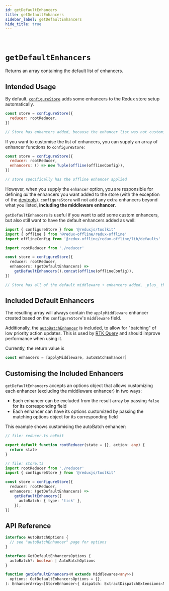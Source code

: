 ```yaml
---
id: getDefaultEnhancers
title: getDefaultEnhancers
sidebar_label: getDefaultEnhancers
hide_title: true
---
```


&nbsp;

# `getDefaultEnhancers`

Returns an array containing the default list of enhancers.

## Intended Usage

By default, [`configureStore`](./configureStore.mdx) adds some enhancers to the Redux store setup automatically.

```js
const store = configureStore({
  reducer: rootReducer,
})

// Store has enhancers added, because the enhancer list was not customized
```

If you want to customise the list of enhancers, you can supply an array of enhancer functions to `configureStore`:

```js
const store = configureStore({
  reducer: rootReducer,
  enhancers: () => new Tuple(offline(offlineConfig)),
})

// store specifically has the offline enhancer applied
```

However, when you supply the `enhancer` option, you are responsible for defining _all_ the enhancers you want added
to the store (with the exception of the [devtools](./configureStore#devtools)). `configureStore` will not add any extra enhancers beyond what you listed, **including the middleware enhancer**.

`getDefaultEnhancers` is useful if you want to add some custom enhancers, but also still want to have the default
enhancers added as well:

```ts no-transpile
import { configureStore } from '@reduxjs/toolkit'
import { offline } from '@redux-offline/redux-offline'
import offlineConfig from '@redux-offline/redux-offline/lib/defaults'

import rootReducer from './reducer'

const store = configureStore({
  reducer: rootReducer,
  enhancers: (getDefaultEnhancers) =>
    getDefaultEnhancers().concat(offline(offlineConfig)),
})

// Store has all of the default middleware + enhancers added, _plus_ the offline enhancer
```

## Included Default Enhancers

The resulting array will always contain the `applyMiddleware` enhancer created based on the `configureStore`'s `middleware` field.

Additionally, the [`autoBatchEnhancer`](./autoBatchEnhancer.mdx) is included, to allow for "batching" of low priority action updates. This is used by [RTK Query](/rtk-query/overview.md) and should improve performance when using it.

Currently, the return value is

```js
const enhancers = [applyMiddleware, autoBatchEnhancer]
```

## Customising the Included Enhancers

`getDefaultEnhancers` accepts an options object that allows customizing each enhancer (excluding the middleware enhancer) in two ways:

- Each enhancer can be excluded from the result array by passing `false` for its corresponding field
- Each enhancer can have its options customized by passing the matching options object for its corresponding field

This example shows customising the autoBatch enhancer:

```ts
// file: reducer.ts noEmit

export default function rootReducer(state = {}, action: any) {
  return state
}

// file: store.ts
import rootReducer from './reducer'
import { configureStore } from '@reduxjs/toolkit'

const store = configureStore({
  reducer: rootReducer,
  enhancers: (getDefaultEnhancers) =>
    getDefaultEnhancers({
      autoBatch: { type: 'tick' },
    }),
})
```

## API Reference

```ts no-transpile
interface AutoBatchOptions {
  // see "autoBatchEnhancer" page for options
}

interface GetDefaultEnhancersOptions {
  autoBatch?: boolean | AutoBatchOptions
}

function getDefaultEnhancers<M extends Middlewares<any>>(
  options: GetDefaultEnhancersOptions = {},
): EnhancerArray<[StoreEnhancer<{ dispatch: ExtractDispatchExtensions<M> }>]>
```
